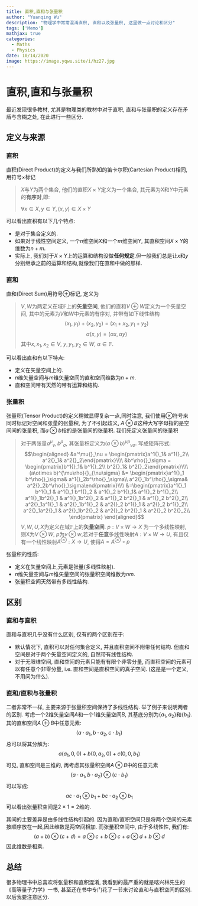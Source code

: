 ---
title: 直积,直和与张量积
author: "Yuanqing Wu"
description: "物理学中常常混淆直积, 直和以及张量积, 这里做一点讨论和区分"
tags: ['Memo']
mathjax: true
categories:
  - Maths
  - Physics
date: 10/14/2020
image: https://image.yqwu.site/i/hz27.jpg
---
# 直积,直和与张量积

最近发现很多教材,  尤其是物理类的教材中对于直积, 直和与张量积的定义存在矛盾与含糊之处, 在此进行一些区分.

## 定义与来源

### 直积

直积(Direct Product)的定义与我们所熟知的笛卡尔积(Cartesian Product)相同, 用符号$\times$标记

> $X$与$Y$为两个集合, 他们的直积$X\times Y$定义为一个集合, 其元素为X和$Y$中元素的**有序对**,即:
>
> $\forall x\in X, y\in Y, (x,y)\in X\times Y$

可以看出直积有以下几个特点:

* 是对于集合定义的.
* 如果对于线性空间定义, 一个$n$维空间$X$和一个$m$维空间$Y$, 其直积空间$X\times Y$的维数为$n+m$.
* 实际上, 我们对于$X\times Y$上的运算和结构没做**任何规定**.但一般我们总是让$x$和$y$分别继承之前的运算和结构,就像我们在直和中做的那样.

### 直和

直和(Direct Sum)用符号$\oplus$标记, 定义为

> $V,W$为两定义在域$\mathbb{F}$上的**矢量空间**, 他们的直和$V\oplus W$定义为一个矢量空间, 其中的元素为$V$和$W$中元素的有序对, 并带有如下线性结构
> $$(x_1, y_1) + (x_2, y_2) = (x_1 + x_2, y_1 + y_2)$$
> $$\alpha (x,y) = (\alpha x, \alpha y)$$
> 其中$x,x_1,x_2 \in V$, $y,y_1, y_2 \in W$, $\alpha\in\mathbb{F}$.

可以看出直和有以下特点:

* 定义在矢量空间上的.
* $n$维矢量空间与$m$维矢量空间的直和空间维数为$n+m$.
* 直和空间带有天然的带有运算和结构.

### 张量积

张量积(Tensor Product)的定义稍微显得复杂一点,同时注意, 我们使用$\otimes$符号来同时标记对空间和张量的张量积, 为了不引起歧义, $A\otimes B$这种大写字母指的是空间间的张量积, 而$a\otimes b$指的是张量间的张量积. 我们先定义张量间的张量积

> 对于两张量$a^{\mu}{}_{\nu}, b^{\rho}{}_{\sigma}$, 其张量积定义为$(a\otimes b)^{\mu\rho}{}_{\nu\sigma}$. 写成矩阵形式:
> $$\begin{aligned}
&a^\mu{}_\nu = \begin{pmatrix}a^1{}_1& a^1{}_2\\ a^2{}_1& a^2{}_2\end{pmatrix}\\\\
&b^\rho{}_\sigma = \begin{pmatrix}b^1{}_1& b^1{}_2\\ b^2{}_1& b^2{}_2\end{pmatrix}\\\\
(a\otimes b)^{\mu\rho}{}_{\nu\sigma} &= \begin{pmatrix}a^1{}_1 b^\rho{}_\sigma& a^1{}_2b^\rho{}_\sigma\\ a^2{}_1b^\rho{}_\sigma& a^2{}_2b^\rho{}_\sigma\end{pmatrix}\\\\
&=\begin{pmatrix}a^1{}_1 b^1{}_1 & a^1{}_1 b^1{}_2 & a^1{}_2 b^1{}_1& a^1{}_2 b^1{}_2\\ a^1{}_1b^2{}_1 & a^1{}_1b^2{}_2 & a^1{}_2 b^2{}_1 & a^1{}_2 b^2{}_2\\ a^2{}_1a^1{}_1 & a^2{}_1b^1{}_2 & a^2{}_2 b^1{}_1 & a^2{}_2 b^1{}_2\\ a^2{}_1a^2{}_1 & a^2{}_1b^2{}_2 & a^2{}_2 b^2{}_1 & a^2{}_2 b^2{}_2\\ \end{pmatrix} 
\end{aligned}$$
> $V,W,U,X$为定义在域$\mathbb{F}$上的**矢量空间**. $p:V\times W\to X$ 为一个多线性映射, 则X为$V\otimes W$, $p$为$v\otimes w$,若对于**任意**多线性映射$A:V\times W\to U$, 有且仅有一个线性映射$A^\otimes :X\to U$, 使得$A=A^\otimes \circ p$

张量积的性质:

* 定义在矢量空间上,元素是张量(多线性映射).
* $n$维矢量空间与$m$维矢量空间的张量积空间维数为$nm$.
* 张量积空间天然带有多线性结构.

## 区别

### 直和与直积

直和与直积几乎没有什么区别, 仅有的两个区别在于:

* 默认情况下, 直积可以对任何集合定义, 并且直积空间不附带任何结构. 但直和空间是对于两个矢量空间定义的, 自然带有线性结构.
* 对于无限维空间, 直和空间的元素只能有有限个非零分量, 而直积空间的元素可以有任意个非零分量, i.e. 直和空间是直积空间的真子空间. (这是是一个定义, 不用问为什么).

### 直和/直积与张量积

二者非常不一样, 主要来源于张量积空间保持了多线性结构. 举了例子来说明两者的区别. 考虑一个$2$维矢量空间$A$和一个$1$维矢量空间$B$, 其基底分别为$\{a_1,a_2\}$和$\{b_1\}$.其的直和空间$A\oplus B$中任意元素:
$$
(a\cdot a_1,b\cdot a_2,c\cdot b_1)
$$
总可以将其分解为:
$$
a(a_1,0,0) + b(0,a_2,0) + c(0,0,b_1)
$$
可见, 直和空间是三维的,  再考虑其张量积空间$A\otimes B$中的任意元素
$$
(a\cdot a_1, b\cdot a_2)\otimes(c\cdot b_1)
$$
可以写成:
$$
ac \cdot a_1\otimes b_1 + bc \cdot a_2\otimes b_1
$$
可以看出张量积空间是$2\times 1 = 2$维的.

其间的主要差异是由多线性结构引起的. 因为直和/直积空间只是将两个空间的元素按顺序放在一起,因此维数是两空间相加. 而张量积空间中, 由于多线性性, 我们有:
$$
(a+b)\otimes (c+d) = a\otimes c + b\otimes c + a\otimes d + b\otimes d
$$
因此维数是相乘.

## 总结

很多物理书中总喜欢将张量积和直积混淆, 我看到的最严重的就是喀兴林先生的《高等量子力学》一书, 甚至还在书中专门花了一节来讨论直和与直积空间的区别. 以后我要注意区分.
